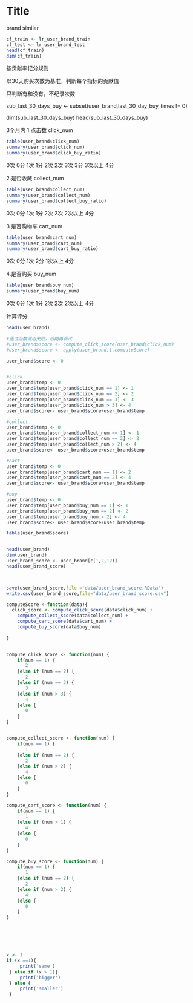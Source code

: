 Title
========================================================

brand similar

```r

cf_train <- lr_user_brand_train
cf_test <- lr_user_brand_test
head(cf_train)
dim(cf_train)
```


按贡献率记分规则

以30天购买次数为基准，判断每个指标的贡献值

只判断有和没有，不纪录次数

sub_last_30_days_buy <- subset(user_brand,last_30_day_buy_times != 0)

dim(sub_last_30_days_buy)
head(sub_last_30_days_buy)


3个月内
1.点击数 click_num
```r
table(user_brand$click_num)
summary(user_brand$click_num)
summary(user_brand$click_buy_ratio)

```
  0次 0分
  1次 1分
  2次 2次
  3次 3分
  3次以上 4分

2.是否收藏 collect_num
```r
table(user_brand$collect_num)
summary(user_brand$collect_num)
summary(user_brand$collect_buy_ratio)
```
  0次 0分
  1次 1分
  2次 2次
  2次以上 4分

3.是否购物车 cart_num
```r
table(user_brand$cart_num)
summary(user_brand$cart_num)
summary(user_brand$cart_buy_ratio)
```
  0次 0分
  1次 2分
  1次以上 4分
  
4.是否购买 buy_num
```r
table(user_brand$buy_num)
summary(user_brand$buy_num)
```
  0次 0分
  1次 1分
  2次 2次
  2次以上 4分


计算评分
```r
head(user_brand)

#通过函数调用失败，后期再调试
#user_brand$score <- compute_click_score(user_brand$click_num)
#user_brand$score <- apply(user_brand,1,computeScore)

user_brand$score <- 0


#click
user_brand$temp <- 0
user_brand$temp[user_brand$click_num == 1] <- 1
user_brand$temp[user_brand$click_num == 2] <- 2
user_brand$temp[user_brand$click_num == 3] <- 3
user_brand$temp[user_brand$click_num > 3] <- 4
user_brand$score<- user_brand$score+user_brand$temp

#collect
user_brand$temp <- 0
user_brand$temp[user_brand$collect_num == 1] <- 1
user_brand$temp[user_brand$collect_num == 2] <- 2
user_brand$temp[user_brand$collect_num > 2] <- 4
user_brand$score<- user_brand$score+user_brand$temp

#cart
user_brand$temp <- 0
user_brand$temp[user_brand$cart_num == 1] <- 2
user_brand$temp[user_brand$cart_num == 2] <- 4
user_brand$score<- user_brand$score+user_brand$temp

#buy
user_brand$temp <- 0
user_brand$temp[user_brand$buy_num == 1] <- 1
user_brand$temp[user_brand$buy_num == 2] <- 2
user_brand$temp[user_brand$buy_num > 2] <- 4
user_brand$score<- user_brand$score+user_brand$temp

table(user_brand$score)


head(user_brand)
dim(user_brand)
user_brand_score <- user_brand[c(1,2,12)]
head(user_brand_score)



save(user_brand_score,file ='data/user_brand_score.RData')
write.csv(user_brand_score,file="data/user_brand_score.csv")

```






```r
computeScore <-function(data){
  click_score <- compute_click_score(data$click_num) + 
    compute_collect_score(data$collect_num) +
    compute_cart_score(data$cart_num) +
    compute_buy_score(data$buy_num)
  
}


compute_click_score <- function(num) {
    if(num == 1) {
       2
    }else if (num == 2) {
       2
    }else if (num == 3) {
       3
    }else if (num > 3) {
       4
    }else {
       0
    }
}


compute_collect_score <- function(num) {
    if(num == 1) {
       1
    }else if (num == 2) {
       2
    }else if (num > 2) {
       4
    }else {
       0
    }
}

compute_cart_score <- function(num) {
    if(num == 1) {
       1
    }else if (num > 1) {
       4
    }else {
       0
    }
}

compute_buy_score <- function(num) {
    if(num == 1) {
       1
    }else if (num == 2) {
       2
    }else if (num > 2) {
       4
    }else {
       0
    }
}






x <- 1
if (x ==1){
     print('same')
 } else if (x > 1){
     print('bigger')
 } else {
     print('smaller')
 }


```
  




